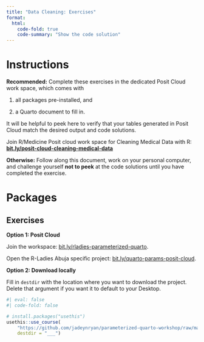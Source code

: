 ```yaml
---
title: "Data Cleaning: Exercises"
format: 
  html:
    code-fold: true
    code-summary: "Show the code solution"
---
```


# Instructions

**Recommended:** Complete these exercises in the dedicated Posit Cloud work space, which comes with

1.  all packages pre-installed, and

2.  a Quarto document to fill in.

It will be helpful to peek here to verify that your tables generated in Posit Cloud match the desired output and code solutions.

Join R/Medicine Posit cloud work space for Cleaning Medical Data with R: **[bit.ly/posit-cloud-cleaning-medical-data](https://bit.ly/posit-cloud-cleaning-medical-data){target="_blank"}**

**Otherwise:** Follow along this document, work on your personal computer, and challenge yourself **not to peek** at the code solutions until you have completed the exercise.

# Packages


## Exercises

**Option 1: Posit Cloud**

Join the workspace: [bit.ly/rladies-parameterized-quarto](https://bit.ly/rladies-parameterized-quarto).

Open the R-Ladies Abuja specific project:
[bit.ly/quarto-params-posit-cloud](https://bit.ly/quarto-params-posit-cloud).

**Option 2: Download locally**

Fill in `destdir` with the location where you want to download the project. Delete that argument if you want it to default to your Desktop.

```r
#| eval: false
#| code-fold: false

# install.packages("usethis")
usethis::use_course(
    "https://github.com/jadeynryan/parameterized-quarto-workshop/raw/main/exercises/exercises.zip",
    destdir = "___")
```
